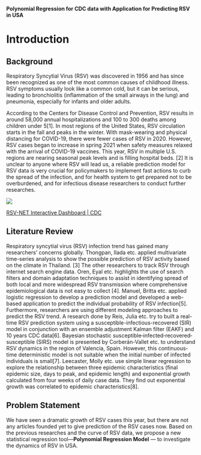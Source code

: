 **Polynomial Regression for CDC data with Application for Predicting RSV in USA**

# Introduction

## Background

Respiratory Syncytial Virus (RSV) was discovered in 1956 and has since been recognized as one of the most common causes of childhood illness. RSV symptoms usually look like a common cold, but it can be serious, leading to bronchiolitis (inflammation of the small airways in the lung) and pneumonia, especially for infants and older adults.

According to the Centers for Disease Control and Prevention, RSV results in around 58,000 annual hospitalizations and 100 to 300 deaths among children under 5\[1\]. In most regions of the United States, RSV circulation starts in the fall and peaks in the winter. With mask-wearing and physical distancing for COVID-19, there were fewer cases of RSV in 2020. However, RSV cases began to increase in spring 2021 when safety measures relaxed with the arrival of COVID-19 vaccines. This year, RSV in multiple U.S. regions are nearing seasonal peak levels and is filling hospital beds. \[2\] It is unclear to anyone where RSV will lead us, a reliable prediction model for RSV data is very crucial for policymakers to implement fast actions to curb the spread of the infection, and for health system to get prepared not to be overburdened, and for infectious disease researchers to conduct further researches.

![](images/paste-84838FB2.png)\

[RSV-NET Interactive Dashboard \| CDC](https://www.cdc.gov/rsv/research/rsv-net/dashboard.html)

## Literature Review

Respiratory syncytial virus (RSV) infection trend has gained many researchers' concerns globally. Thongpan, Ilada etc. applied multivariate time-series analysis to show the possible prediction of RSV activity based on the climate in Thailand. \[3\] The other researchers to track RSV through internet search engine data. Oren, Eyal etc. highlights the use of search filters and domain adaptation techniques to assist in identifying spread of both local and more widespread RSV transmission where comprehensive epidemiological data is not easy to collect \[4\]. Manuel, Britta etc. applied logistic regression to develop a prediction model and developed a web-based application to predict the individual probability of RSV infection\[5\].\
Furthermore, researchers are using different modeling approaches to predict the RSV trend. A research done by Reis, Julia etc. try to built a real-time RSV prediction system using a susceptible-infectious-recovered (SIR) model in conjunction with an ensemble adjustment Kalman filter (EAKF) and 10 years CDC data\[6\]. Bayesian stochastic susceptible‐infected‐recovered‐susceptible (SIRS) model is presented by Corberán-Vallet etc. to understand RSV dynamics in the region of Valencia, Spain. However, this continuous‐time deterministic model is not suitable when the initial number of infected individuals is small\[7\]. Leecaster, Molly etc. use simple linear regression to explore the relationship between three epidemic characteristics (final epidemic size, days to peak, and epidemic length) and exponential growth calculated from four weeks of daily case data. They find out exponential growth was correlated to epidemic characteristics\[8\].

## Problem Statement

We have seen a dramatic growth of RSV cases this year, but there are not any articles founded yet to give prediction of the RSV cases now. Based on the previous researches and the curve of RSV data, we propose a new statistical regression tool---**Polynomial Regression Model** --- to investigate the dynamics of RSV in USA.
